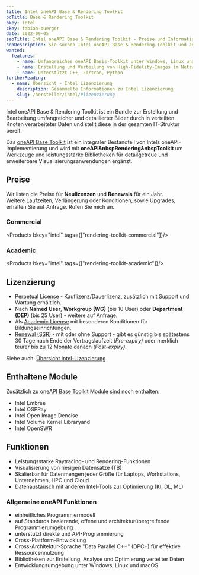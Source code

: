 ```yaml
---
title: Intel oneAPI Base & Rendering Toolkit
bcTitle: Base & Rendering Toolkit
bkey: intel
ckey: fabian-buerger
date: 2022-09-05
seoTitle: Intel oneAPI Base & Rendering Toolkit - Preise und Informationen für IT-Einkäufer
seoDescription: Sie suchen Intel oneAPI Base & Rendering Toolkit und andere Intel Softwareprodukte. Auf dieser Seite finden Sie hilfreiche Informationen für IT-Beschaffer.
wanted:
  features:
    - name: Umfangreiches oneAPI Basis-Toolkit unter Windows, Linux und macOS
    - name: Erstellung und Verteilung von High-Fidelity-Images im Netzwerk
    - name: Unterstützt C++, Fortran, Python
furtherReading:
  - name: Übersicht - Intel Lizenzierung
    description: Gesammelte Informationen zu Intel Lizenzierung
    slug: /hersteller/intel/#lizenzierung
---
```




<Intro>

Intel oneAPI Base & Rendering Toolkit ist ein Bundle zur Erstellung und Bearbeitung umfangreicher und detaillierter Bilder durch in verteilten Knoten verarbeiteter Daten und stellt diese in der gesamten IT-Struktur bereit.

</Intro>

<TOC />

Das [oneAPI Base Toolkit](/hersteller/intel/oneapi/base-toolkit/) ist ein integraler Bestandteil von Intels oneAPI-Implementierung und wird mit **oneAPI&nbspRendering&nbspToolkit** um Werkzeuge und leistungsstarke Bibliotheken für detailgetreue und erweiterbare Visualisierungsanwendungen ergänzt.




## Preise

<Info>

Wir listen die Preise für **Neulizenzen** und **Renewals** für ein Jahr. <br />
Weitere Laufzeiten, Verlängerung oder Konditionen, sowie Upgrades, erhalten Sie auf Anfrage.
Rufen Sie mich an.

</Info>


### Commercial

<Products bkey="intel" tags={["rendering-toolkit-commercial"]}/>

### Academic

<Products bkey="intel" tags={["rendering-toolkit-academic"]}/>


## Lizenzierung


<ArrowList>

- [Perpetual License](/hersteller/intel/#perpetual-license) - Kauflizenz/Dauerlizenz, zusätzlich mit Support und Wartung erhältlich.
- Nach **Named User**, **Workgroup (WG)** (bis 10 User) oder **Department (DEP)** (bis 25 User) -  weitere auf Anfrage.
- Als [Academic License](/hersteller/intel/#academic-license) mit besonderen Konditionen für Bildungseinrichtungen.
- [Renewal (SSR)](/hersteller/intel/#ssr-software-support-renewal) - mit oder ohne Support - gibt es günstig bis spätestens 30 Tage nach Ende der Vertragslaufzeit *(Pre-expiry)* oder merklich teurer bis zu 12 Monate danach *(Post-expiry)*.

Siehe auch: [Übersicht Intel-Lizenzierung](/hersteller/intel/#lizenzierung)

</ArrowList>



## Enthaltene Module

Zusätzlich zu [oneAPI Base Toolkit Module](/hersteller/intel/oneapi/base-toolkit/#enthaltene-module) sind noch enthalten:

- Intel Embree
- Intel OSPRay
- Intel Open Image Denoise
- Intel Volume Kernel Libraryand
- Intel OpenSWR



## Funktionen

- Leistungsstarke Raytracing- und Rendering-Funktionen
- Visualisierung von riesigen Datensätze (TB)
- Skalierbar für Datenmengen jeder Größe für Laptops, Workstations, Unternehmen, HPC und Cloud
- Datenaustausch mit anderen Intel-Tools zur Optimierung (KI, DL, ML)


### Allgemeine oneAPI Funktionen


<ArrowList>

- einheitliches Programmiermodell
- auf Standards basierende, offene und architekturübergreifende Programmierumgebung
- unterstützt direkte und API-Programmierung
- Cross-Plattform-Entwicklung
- Cross-Architektur-Sprache "Data Parallel C++" (DPC+) für effektive Ressourcennutzung
- Bibliotheken zur Erstellung, Analyse und Optimierung verteilter Daten
- Entwicklungsumgebung unter Windows, Linux und macOS

</ArrowList>
